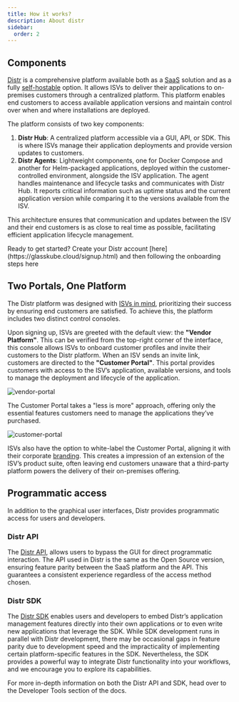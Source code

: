 ```yaml
---
title: How it works?
description: About distr
sidebar:
  order: 2
---
```



## Components

[Distr](https://distr.sh/) is a comprehensive platform available both as a [SaaS](https://glasskube.dev/glossary/saas-definition/) solution and as a fully [self-hostable](https://glasskube.dev/glossary/self-managed-software/) option. It allows ISVs to deliver their applications to on-premises customers through a centralized platform. This platform enables end customers to access available application versions and maintain control over when and where installations are deployed.

The platform consists of two key components:

1. **Distr Hub**: A centralized platform accessible via a GUI, API, or SDK. This is where ISVs manage their application deployments and provide version updates to customers.
2. **Distr Agents**: Lightweight components, one for Docker Compose and another for Helm-packaged applications, deployed within the customer-controlled environment, alongside the ISV application. The agent handles maintenance and lifecycle tasks and communicates with Distr Hub. It reports critical information such as uptime status and the current application version while comparing it to the versions available from the ISV.

This architecture ensures that communication and updates between the ISV and their end customers is as close to real time as possible, facilitating efficient application lifecycle management.

<Aside type="note" title="Info">
  Ready to get started? Create your Distr account
  [here](https://glasskube.cloud/signup.html) and then following the onboarding
  steps here
</Aside>

## Two Portals, One Platform

The Distr platform was designed with [ISVs in mind](https://glasskube.dev/blog/5-ways-to-succeed-without-access-to-customer-environments/), prioritizing their success by ensuring end customers are satisfied. To achieve this, the platform includes two distinct control consoles.

Upon signing up, ISVs are greeted with the default view: the **"Vendor Platform"**. This can be verified from the top-right corner of the interface, this console allows ISVs to onboard customer profiles and invite their customers to the Distr platform. When an ISV sends an invite link, customers are directed to the **"Customer Portal"**. This portal provides customers with access to the ISV’s application, available versions, and tools to manage the deployment and lifecycle of the application.

![vendor-portal](../../../../assets/docs/getting-started/how-it-works/dashboard.png)

The Customer Portal takes a "less is more" approach, offering only the essential features customers need to manage the applications they’ve purchased.

![customer-portal](https://github.com/user-attachments/assets/ccf16563-aaf4-4ac3-a9b6-c64f52be0259)

ISVs also have the option to white-label the Customer Portal, aligning it with their corporate [branding](https://glasskube.dev/docs/product/branding/). This creates a impression of an extension of the ISV’s product suite, often leaving end customers unaware that a third-party platform powers the delivery of their on-premises offering.

## Programmatic access

In addition to the graphical user interfaces, Distr provides programmatic access for users and developers.

### Distr API

The [Distr API](https://glasskube.dev/products/cloud/docs/integrations/distr-cloud-api/), allows users to bypass the GUI for direct programmatic interaction. The API used in Distr is the same as the Open Source version, ensuring feature parity between the SaaS platform and the API. This guarantees a consistent experience regardless of the access method chosen.

### Distr SDK

The [Distr SDK](https://glasskube.dev/products/cloud/docs/integrations/distr-cloud-sdk/) enables users and developers to embed Distr’s application management features directly into their own applications or to even write new applications that leverage the SDK. While SDK development runs in parallel with Distr development, there may be occasional gaps in feature parity due to development speed and the impracticality of implementing certain platform-specific features in the SDK. Nevertheless, the SDK provides a powerful way to integrate Distr functionality into your workflows, and we encourage you to explore its capabilities.

<Aside type="note" title="Info">
  For more in-depth information on both the Distr API and SDK, head over to the
  Developer Tools section of the docs.
</Aside>
